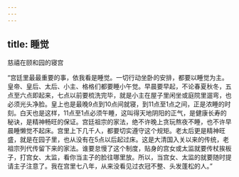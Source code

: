 ```yaml
---
---
---
```

title: 睡觉
---







慈禧在颐和园的寝宫

“宫廷里最最重要的事，依我看是睡觉。一切行动坐卧的安排，都要以睡觉为主。皇帝、皇后、太后、小主、格格们都要睡小午觉。早晨要早起，不论春夏秋冬，五点至六点即起来，七点以前要梳洗完毕，就是小主在屋子里闲坐或庭院里遛弯，也必须光头净脸。皇上也是最晚9点到10点间就寝，到11点至1点之间，正是浓睡的时刻。白天也是这样，11点至1点必须午睡，这叫得天地阴阳的正气，是健康长寿的秘诀，是精神畅旺的保证。宫廷祖宗的家法，绝不许晚上贪玩熬夜不睡，也不许早晨睡懒觉不起床。宫里上下几千人，都要切实遵守这个规矩。老太后更是精神旺盛，就是在园子里，也从没有在5点以后起过床。这是大清国入关以来的传统，老祖宗列代传留下来的家法。谁要怠慢了这个制度，贴身的宫女或太监就要传杖挨板子，打宫女、太监，看你当主子的脸往哪里放。所以，当宫女、太监的就要随时提请主子注意了。我在宫里七八年，从来没看见过衣冠不整、头发蓬松的人。”